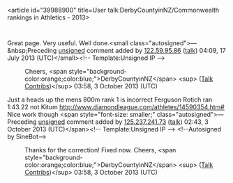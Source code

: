 <article id="39988900" title=User talk:DerbyCountyinNZ/Commonwealth rankings in Athletics - 2013>
	<talkpage id="39988900" title="User talk:DerbyCountyinNZ/Commonwealth rankings in Athletics - 2013">
Great page.  Very useful. Well done.&lt;small class=&quot;autosigned&quot;&gt;—&amp;nbsp;Preceding [[Wikipedia:Signatures|unsigned]] comment added by [[Special:Contributions/122.59.95.86|122.59.95.86]] ([[User talk:122.59.95.86|talk]]) 04:09, 17 July 2013 (UTC)&lt;/small&gt;&lt;!-- Template:Unsigned IP --&gt;
:Cheers, &lt;span style=&quot;background-color:orange;color:blue;&quot;&gt;DerbyCountyinNZ&lt;/span&gt; &lt;sup&gt; ([[User talk:DerbyCountyinNZ|Talk]] [[Special:Contributions/DerbyCountyinNZ|Contribs]])&lt;/sup&gt; 03:58, 3 October 2013 (UTC)

Just a heads up the mens 800m rank 1 is incorrect Ferguson Rotich ran 1:43.22 not Kitum http://www.diamondleague.com/athletes/14590354.htm# Nice work though  &lt;span style=&quot;font-size: smaller;&quot; class=&quot;autosigned&quot;&gt;— Preceding [[Wikipedia:Signatures|unsigned]] comment added by [[Special:Contributions/125.237.241.73|125.237.241.73]] ([[User talk:125.237.241.73|talk]]) 02:43, 3 October 2013 (UTC)&lt;/span&gt;&lt;!-- Template:Unsigned IP --&gt; &lt;!--Autosigned by SineBot--&gt;

:Thanks for the correction! Fixed now. Cheers, &lt;span style=&quot;background-color:orange;color:blue;&quot;&gt;DerbyCountyinNZ&lt;/span&gt; &lt;sup&gt; ([[User talk:DerbyCountyinNZ|Talk]] [[Special:Contributions/DerbyCountyinNZ|Contribs]])&lt;/sup&gt; 03:58, 3 October 2013 (UTC)
	</talkpage>
</article>